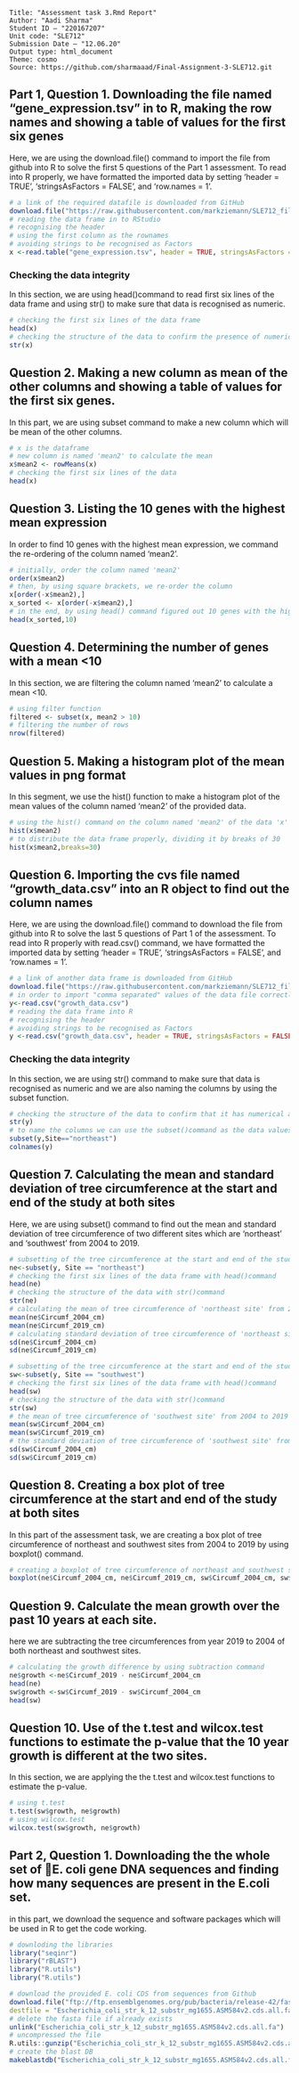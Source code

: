 ```
Title: "Assessment task 3.Rmd Report"
Author: "Aadi Sharma"
Student ID – "220167207"   
Unit code: "SLE712"
Submission Date – "12.06.20"   
Output type: html_document
Theme: cosmo
Source: https://github.com/sharmaaad/Final-Assignment-3-SLE712.git 
```
## Part 1, Question 1. Downloading the file named “gene_expression.tsv” in to R, making the row names and showing a table of values for the first six genes
Here, we are using the download.file() command to import the file from github into R to solve the first 5 questions of the Part 1 assessment. To read into R properly, we have formatted the imported data by setting 'header = TRUE', 'stringsAsFactors = FALSE', and 'row.names = 1'.
```r
# a link of the required datafile is downloaded from GitHub
download.file("https://raw.githubusercontent.com/markziemann/SLE712_files/master/bioinfo_asst3_part1_files/gene_expression.tsv", destfile = "gene_expression.tsv")
# reading the data frame in to RStudio
# recognising the header 
# using the first column as the rownames
# avoiding strings to be recognised as Factors
x <-read.table("gene_expression.tsv", header = TRUE, stringsAsFactors = FALSE, row.names = 1)
``` 
### Checking the data integrity
In this section, we are using head()command to read first six lines of the data frame and using str() to make sure that data is recognised as numeric.

```r
# checking the first six lines of the data frame
head(x)
# checking the structure of the data to confirm the presence of numerical and integers data structure
str(x)
```
## Question 2. Making a new column as mean of the other columns and showing a table of values for the first six genes. 
In this part, we are using subset command to make a new column which will be mean of the other columns.

```r
# x is the dataframe
# new column is named 'mean2' to calculate the mean
x$mean2 <- rowMeans(x)
# checking the first six lines of the data
head(x)
```
## Question 3.  Listing the 10 genes with the highest mean expression 
In order to find 10 genes with the highest mean expression, we command the re-ordering of the column named 'mean2'.

```r
# initially, order the column named 'mean2'
order(x$mean2)
# then, by using square brackets, we re-order the column
x[order(-x$mean2),]
x_sorted <- x[order(-x$mean2),]
# in the end, by using head() command figured out 10 genes with the highest mean expression
head(x_sorted,10)
```
## Question 4. Determining the number of genes with a mean <10 
In this section, we are filtering the column named 'mean2' to calculate a mean <10. 
```r
# using filter function
filtered <- subset(x, mean2 > 10)
# filtering the number of rows
nrow(filtered)
```
## Question 5. Making a histogram plot of the mean values in png format
In this segment, we use the hist() function to make a histogram plot of the mean values of the column named 'mean2' of the provided data.
```r
# using the hist() command on the column named 'mean2' of the data 'x'
hist(x$mean2)
# to distribute the data frame properly, dividing it by breaks of 30
hist(x$mean2,breaks=30)
```
## Question 6. Importing the cvs file named “growth_data.csv” into an R object to find out the column names
Here, we are using the download.file() command to download the file from github into R to solve the last 5 questions of Part 1 of the assessment. To read into R properly with read.csv() command, we have formatted the imported data by setting 'header = TRUE', 'stringsAsFactors = FALSE', and 'row.names = 1'.

```r
# a link of another data frame is downloaded from GitHub
download.file("https://raw.githubusercontent.com/markziemann/SLE712_files/master/bioinfo_asst3_part1_files/growth_data.csv", destfile = "growth_data.csv")
# in order to import "comma separated" values of the data file correctly, we use read.csv() command
y<-read.csv("growth_data.csv")
# reading the data frame into R
# recognising the header
# avoiding strings to be recognised as Factors
y <-read.csv("growth_data.csv", header = TRUE, stringsAsFactors = FALSE)
```
### Checking the data integrity
In this section, we are using str() command to make sure that data is recognised as numeric and we are also naming the columns by using the subset function. 

```r
# checking the structure of the data to confirm that it has numerical and integers
str(y)
# to name the columns we can use the subset()command as the data values are 'characters'
subset(y,Site=="northeast")
colnames(y)
````
## Question 7. Calculating the mean and standard deviation of tree circumference at the start and end of the study at both sites
Here, we are using subset() command to find out the mean and standard deviation of tree circumference of two different sites which are 'northeast' and 'southwest' from 2004 to 2019.

```r
# subsetting of the tree circumference at the start and end of the study at 'northeast site'
ne<-subset(y, Site == "northeast")
# checking the first six lines of the data frame with head()command
head(ne)
# checking the structure of the data with str()command
str(ne)
# calculating the mean of tree circumference of 'northeast site' from 2004 to 2019
mean(ne$Circumf_2004_cm)
mean(ne$Circumf_2019_cm)
# calculating standard deviation of tree circumference of 'northeast site' from 2004 to 2019
sd(ne$Circumf_2004_cm)
sd(ne$Circumf_2019_cm)

# subsetting of the tree circumference at the start and end of the study at 'southwest site'
sw<-subset(y, Site == "southwest")
# checking the first six lines of the data frame with head()command
head(sw)
# checking the structure of the data with str()command
str(sw)
# the mean of tree circumference of 'southwest site' from 2004 to 2019
mean(sw$Circumf_2004_cm)
mean(sw$Circumf_2019_cm)
# the standard deviation of tree circumference of 'southwest site' from 2004 to 2019
sd(sw$Circumf_2004_cm)
sd(sw$Circumf_2019_cm)
```
## Question 8.  Creating a box plot of tree circumference at the start and end of the study at both sites
In this part of the assessment task, we are creating a box plot of tree circumference of northeast and southwest sites from 2004 to 2019 by using boxplot() command. 

```r
# creating a boxplot of tree circumference of northeast and southwest sites from 2004 to 2019
boxplot(ne$Circumf_2004_cm, ne$Circumf_2019_cm, sw$Circumf_2004_cm, sw$Circumf_2019_cm, names = c("ne2004", "ne2019", "sw2004", "sw2019"), ylab="circumference (m)", las=2, main= "Tree growth at two plantation sites")
```
## Question 9. Calculate the mean growth over the past 10 years at each site.  
here we are subtracting the tree circumferences from year 2019 to 2004 of both northeast and southwest sites.
```r
# calculating the growth difference by using subtraction command 
ne$growth <-ne$Circumf_2019 - ne$Circumf_2004_cm
head(ne)
sw$growth <-sw$Circumf_2019 - sw$Circumf_2004_cm
head(sw)
```
## Question 10. Use of the t.test and wilcox.test functions to estimate the p-value that the 10 year growth is different at the two sites.   
In this section, we are applying the the t.test and wilcox.test functions to estimate the p-value.
```r
# using t.test
t.test(sw$growth, ne$growth)
# using wilcox.test
wilcox.test(sw$growth, ne$growth)
```
## Part 2, Question 1. Downloading the the whole set of E. coli gene DNA sequences and finding how many sequences are present in the E.coli set.
in this part, we download the sequence and software packages which will be used in R to get the code working.
```r
# downloding the libraries 
library("seqinr")
library("rBLAST")
library("R.utils")
library("R.utils")

# download the provided E. coli CDS from sequences from Github
download.file("ftp://ftp.ensemblgenomes.org/pub/bacteria/release-42/fasta/bacteria_0_collection/escherichia_coli_str_k_12_substr_mg1655/cds/Escherichia_coli_str_k_12_substr_mg1655.ASM584v2.cds.all.fa.gz",
destfile = "Escherichia_coli_str_k_12_substr_mg1655.ASM584v2.cds.all.fa.gz")
# delete the fasta file if already exists
unlink("Escherichia_coli_str_k_12_substr_mg1655.ASM584v2.cds.all.fa") 
# uncompressed the file
R.utils::gunzip("Escherichia_coli_str_k_12_substr_mg1655.ASM584v2.cds.all.fa.gz", overwrite= TRUE)
# create the blast DB
makeblastdb("Escherichia_coli_str_k_12_substr_mg1655.ASM584v2.cds.all.fa",dbtype = "nucl","-parse_seqids")
``` 






